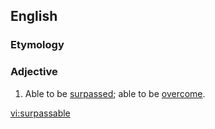 ==English==

===Etymology===
{{suffix|surpass|able}}

===Adjective===
{{en-adj}}

# Able to be [[surpass]]ed; able to be [[overcome]].

[[vi:surpassable]]
